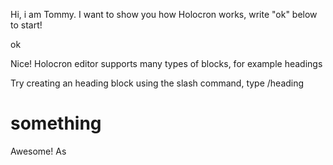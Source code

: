 Hi, i am Tommy. I want to show you how Holocron works, write "ok" below to start! 

ok

Nice! Holocron editor supports many types of blocks, for example headings 

Try creating an heading block using the slash command, type /heading 

# something

Awesome! As 